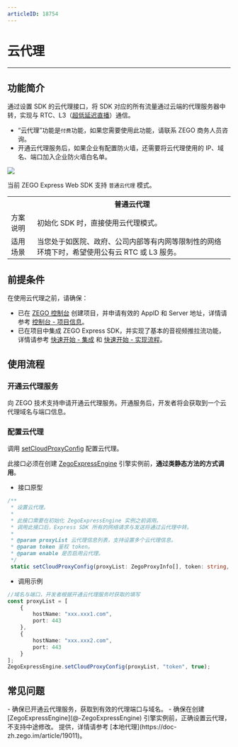 ```yaml
---
articleID: 18754
---
```

# 云代理

- - -

## 功能简介

通过设置 SDK 的云代理接口，将 SDK 对应的所有流量通过云端的代理服务器中转，实现与 RTC、L3（[超低延迟直播](!Publisher_Player_Advanced/Low_Latency_Live)）通信。

<Warning title="注意">


- “云代理”功能是`付费`功能，如果您需要使用此功能，请联系 ZEGO 商务人员咨询。
- 开通云代理服务后，如果企业有配置防火墙，还需要将云代理使用的 IP、域名、端口加入企业防火墙白名单。 

</Warning>



<Frame width="512" height="auto" caption=""><img src="https://storage.zego.im/sdk-doc/Pics/Express/Cloud_Proxy.png" /></Frame>

当前 ZEGO Express Web SDK 支持 `普通云代理` 模式。

<table>
  
<tbody><tr>
<th></th>
<th>普通云代理</th>
</tr>
<tr>
<td>方案说明</td>
<td>初始化 SDK 时，直接使用云代理模式。</td>
</tr>
<tr>
<td>适用场景</td>
<td>当您处于如医院、政府、公司内部等有内网等限制性的网络环境下时，希望使用公有云 RTC 或 L3 服务。</td>
</tr>
</tbody></table>



## 前提条件

在使用云代理之前，请确保：

- 已在 [ZEGO 控制台](https://console.zego.im) 创建项目，并申请有效的 AppID 和 Server 地址，详情请参考 [控制台 - 项目信息](/console/guide-doc2)。
- 已在项目中集成 ZEGO Express SDK，并实现了基本的音视频推拉流功能，详情请参考 [快速开始 - 集成](!ExpressVideoSDK-Integration/SDK_Integration) 和 [快速开始 - 实现流程](!ExpressVideoSDK-Integration/Solution_Implementation)。

## 使用流程

### 开通云代理服务

向 ZEGO 技术支持申请开通云代理服务。开通服务后，开发者将会获取到一个云代理域名与端口信息。

### 配置云代理

调用 [setCloudProxyConfig](@setCloudProxyConfig) 配置云代理。

<Warning title="注意">


此接口必须在创建 [ZegoExpressEngine](@-ZegoExpressEngine) 引擎实例前，**通过类静态方法的方式调用**。

</Warning>



- 接口原型

```ts
/**
 * 设置云代理。
 *
 * 此接口需要在初始化 ZegoExpressEngine 实例之前调用。
 * 调用此接口后，Express SDK 所有的网络请求与发送将通过云代理中转。
 *
 * @param proxyList 云代理信息列表，支持设置多个云代理信息。
 * @param token 鉴权 token。
 * @param enable 是否启用云代理。
 */
 static setCloudProxyConfig(proxyList: ZegoProxyInfo[], token: string, enable: boolean): void;
```

- 调用示例

```ts
//域名与端口，开发者根据开通云代理服务时获取的填写
const proxyList = [
    {
        hostName: "xxx.xxx1.com",
        port: 443
    },
    {
        hostName: "xxx.xxx2.com",
        port: 443
    }
];
ZegoExpressEngine.setCloudProxyConfig(proxyList, "token", true);
```

## 常见问题

<Accordion title="设置云代理不生效要如何解决？" defaultOpen="false">
- 确保已开通云代理服务，获取到有效的代理端口与域名。
- 确保在创建 [ZegoExpressEngine](@-ZegoExpressEngine) 引擎实例前，正确设置云代理，不支持中途修改。
</Accordion>

<Accordion title="是否提供本地代理方案？" defaultOpen="false">
提供，详情请参考 [本地代理](https://doc-zh.zego.im/article/19011)。
</Accordion>